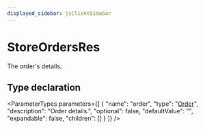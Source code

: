 ```yaml
---
displayed_sidebar: jsClientSidebar
---
```



# StoreOrdersRes

The order's details.

## Type declaration

<ParameterTypes parameters={[
  {
    "name": "order",
    "type": "[Order](../classes/internal.Order.mdx)",
    "description": "Order details.",
    "optional": false,
    "defaultValue": "",
    "expandable": false,
    "children": []
  }
]} />
